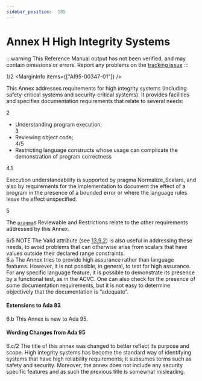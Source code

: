 ```yaml
---
sidebar_position:  185
---
```


# Annex H High Integrity Systems

:::warning
This Reference Manual output has not been verified,
and may contain omissions or errors.
Report any problems on the [tracking issue](https://github.com/ada-lang-io/ada-lang-io/issues/20)
:::


<MarginText>1/2</MarginText>
<MarginInfo items={["AI95-00347-01"]} />
<p>This Annex addresses requirements for high integrity systems (including safety-critical systems and security-critical systems). It provides facilities and specifies documentation requirements that relate to several needs: <br /></p>

<MarginText>2</MarginText>
<ul>
<li>Understanding program execution;<br /></li>
<MarginText>3</MarginText>
<li>Reviewing object code;<br /></li>
<MarginText>4/5</MarginText>
<MarginInfo items={["AI12-0439-1"]} />
<li>Restricting language constructs whose usage can  complicate the demonstration of program correctness <br /></li>
</ul>
<MarginText>4.1</MarginText>
<p>Execution understandability is supported by pragma Normalize_Scalars, and also by requirements for the implementation to document the effect of a program in the presence of a bounded error or where the language rules leave the effect unspecified. <br /></p>

<MarginText>5</MarginText>
<p>The <code><a href="../AA-2/AA-2.8#S0019">pragma</a></code>s Reviewable and Restrictions relate to the other requirements addressed by this Annex. <br /></p>

<AnnotatedOnly>
<MarginText>6/5</MarginText>
<MarginInfo items={["AI12-0440-1"]} />
<Admonition type="aarm" aarm="note">
NOTE   The Valid attribute (see <a href="../AA-13/AA-13.9#Subclause_13.9.2">13.9.2</a>) is also useful in addressing these needs, to avoid problems that can  otherwise arise from scalars that have values outside their declared range constraints.<br /></Admonition>
</AnnotatedOnly>

<AnnotatedOnly>
<MarginText>6.a</MarginText>
<Admonition type="aarm" aarm="discussion">
<strong></strong>The Annex tries to provide high assurance rather than language features. However, it is not possible, in general, to test for high assurance. For any specific language feature, it is possible to demonstrate its presence by a functional test, as in the ACVC. One can also check for the presence of some documentation requirements, but it is not easy to determine objectively that the documentation is &ldquo;adequate&rdquo;. <br /></Admonition>
</AnnotatedOnly>

<AnnotatedOnly>

#### Extensions to Ada 83

</AnnotatedOnly>
<AnnotatedOnly>
<MarginText>6.b</MarginText>
<Admonition type="aarm" aarm="note">
This Annex is new to Ada 95. <br /></Admonition>
</AnnotatedOnly>

<AnnotatedOnly>

#### Wording Changes from Ada 95

</AnnotatedOnly>
<AnnotatedOnly>
<MarginText>6.c/2</MarginText>
<MarginInfo items={["AI95-00347-01"]} />
<Admonition type="aarm" aarm="note">
The title of this annex was changed to better reflect its purpose and scope. High integrity systems has become the standard way of identifying systems that have high reliability requirements; it subsumes terms such as safety and security. Moreover, the annex does not include any security specific features and as such the previous title is somewhat misleading. <br /></Admonition>
</AnnotatedOnly>

